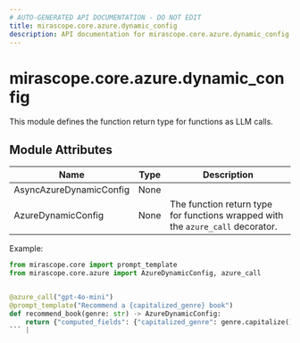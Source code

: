 ```yaml
---
# AUTO-GENERATED API DOCUMENTATION - DO NOT EDIT
title: mirascope.core.azure.dynamic_config
description: API documentation for mirascope.core.azure.dynamic_config
---
```


# mirascope.core.azure.dynamic_config

<ApiType type="Module" />

This module defines the function return type for functions as LLM calls.

## Module Attributes

| Name | Type | Description |
| ---- | ---- | ----------- |
| AsyncAzureDynamicConfig | None |  |
| AzureDynamicConfig | None | The function return type for functions wrapped with the `azure_call` decorator.

Example:

```python
from mirascope.core import prompt_template
from mirascope.core.azure import AzureDynamicConfig, azure_call


@azure_call("gpt-4o-mini")
@prompt_template("Recommend a {capitalized_genre} book")
def recommend_book(genre: str) -> AzureDynamicConfig:
    return {"computed_fields": {"capitalized_genre": genre.capitalize()}}
``` |


